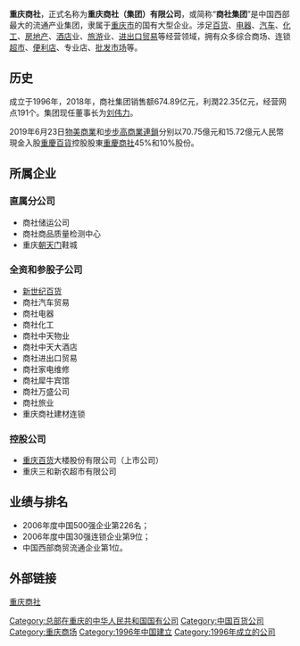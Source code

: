 {{unreferenced|time=2009-06-15T13:42:21+00:00}}
'''重庆商社'''，正式名称为'''重庆商社（集团）有限公司'''，或简称“'''商社集团'''”是中国西部最大的流通产业集团，隶属于[[重庆市|重庆市]]的国有大型企业。涉足[[百货|百货]]、[[电器|电器]]、[[汽车|汽车]]、[[化工|化工]]、[[房地产|房地产]]、[[酒店|酒店]]业、[[旅游|旅游]]业、[[进出口贸易|进出口贸易]]等经营领域，拥有众多综合商场、连锁[[超市|超市]]、[[便利店|便利店]]、专业店、[[批发|批发市场]]等。

==历史==
成立于1996年，2018年，商社集团销售额674.89亿元，利潤22.35亿元，经营网点191个。集团现任董事长为[[刘伟力|刘伟力]]。

2019年6月23日[[物美商業|物美商業]]和[[步步高商業連鎖|步步高商業連鎖]]分别以70.75億元和15.72億元人民幣現金入股[[重慶百貨|重慶百貨]]控股股東[[重慶商社|重慶商社]]45%和10%股份。

==所属企业==
===直属分公司===
*商社储运公司
*商社商品质量检测中心
*重庆[[朝天门|朝天门]]鞋城

===全资和参股子公司===
*[[新世纪百货|新世纪百货]]
*商社汽车贸易
*商社电器
*商社化工
*商社中天物业
*商社中天大酒店
*商社进出口贸易
*商社家电维修
*商社犀牛宾馆
*商社万盛公司
*商社旅业
*重庆商社建材连锁

===控股公司===
*[[重庆百货|重庆百货]]大楼股份有限公司（上市公司）
*重庆三和新农超市有限公司

==业绩与排名==
*2006年度中国500强企业第226名；
*2006年度中国30强连锁企业第9位；
*中国西部商贸流通企业第1位。

==外部链接==
[http://www.cgtg.com.cn 重庆商社] {{Wayback|url=http://www.cgtg.com.cn/ |date=20210127204056 }}

[[Category:总部在重庆的中华人民共和国国有公司|Category:总部在重庆的中华人民共和国国有公司]]
[[Category:中国百货公司|Category:中国百货公司]]
[[Category:重庆商场|Category:重庆商场]]
[[Category:1996年中国建立|Category:1996年中国建立]]
[[Category:1996年成立的公司|Category:1996年成立的公司]]
